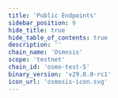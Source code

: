 ```yaml
---
title: 'Public Endpoints'
sidebar_position: 9
hide_title: true
hide_table_of_contents: true
description: ''
chain_name: 'Osmosis'
scope: 'testnet'
chain_id: 'osmo-test-5'
binary_version: 'v29.0.0-rc1'
icon_url: 'osmosis-icon.svg'
---
```



<PageTitle
  iconUrl="img/osmosis-icon.svg"
  title="Osmosis Public Endpoints"
  chainId="osmo-test-5"
  version="v29.0.0-rc1"
/>

<PublicEndpoints
  chainId="osmo-test-5"
  primaryRpcUrl="https://osmosis-t-rpc.noders.services"
  primaryApiUrl="https://osmosis-t-api.noders.services"
  primaryGrpcUrl="osmosis-t-grpc.noders.services:443"
  primaryJsonRpcUrl=""
/>
